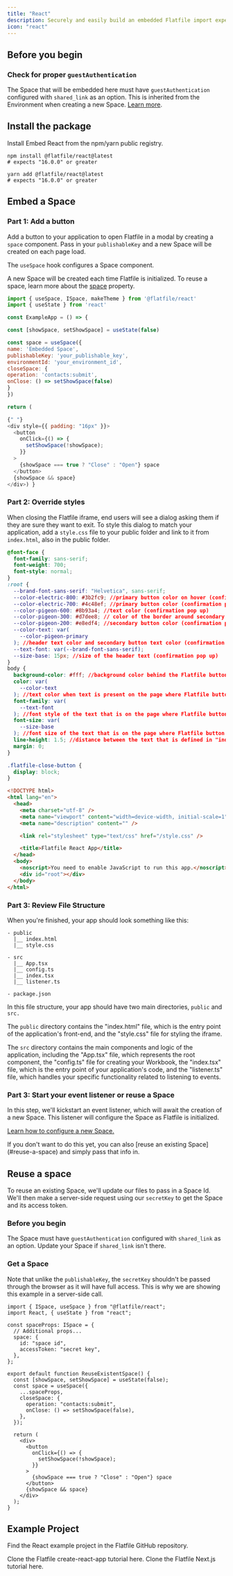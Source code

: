 ```yaml
---
title: "React"
description: Securely and easily build an embedded Flatfile import experience into your React application
icon: "react"
---
```


## Before you begin

<Snippet file="shared/pk_needed.mdx" />

### Check for proper `guestAuthentication`

The Space that will be embedded here must have `guestAuthentication`
configured with `shared_link` as an option. This is inherited from
the Environment when creating a new Space. [Learn
more](../../../../developer-tools/environment#guest-authentication).

## Install the package

Install Embed React from the npm/yarn public registry.

<CodeGroup>

```npm npm
npm install @flatfile/react@latest
# expects "16.0.0" or greater
```

```yarn yarn
yarn add @flatfile/react@latest
# expects "16.0.0" or greater
```

</CodeGroup>

## Embed a Space

### Part 1: Add a button

Add a button to your application to open Flatfile in a modal by creating a `space` component. Pass in your `publishableKey` and a new Space will be created on each page load.

The `useSpace` hook configures a Space component.

A new Space will be created each time Flatfile is initialized. To reuse a space, learn more about the [space](#space) property.

```js src/App.tsx
import { useSpace, ISpace, makeTheme } from '@flatfile/react'
import { useState } from 'react'

const ExampleApp = () => {

const [showSpace, setShowSpace] = useState(false)

const space = useSpace({
name: 'Embedded Space',
publishableKey: 'your_publishable_key',
environmentId: 'your_environment_id',
closeSpace: {
operation: 'contacts:submit',
onClose: () => setShowSpace(false)
}
})

return (

{" "}
<div style={{ padding: "16px" }}>
  <button
    onClick={() => {
      setShowSpace(!showSpace);
    }}
  >
    {showSpace === true ? "Close" : "Open"} space
  </button>
  {showSpace && space}
</div>) }
```

### Part 2: Override styles

When closing the Flatfile iframe, end users will see a dialog asking them if they are sure they want to exit. To style this dialog to match your application, add a `style.css` file to your public folder and link to it from `index.html`, also in the public folder.

<CodeGroup>

```css public/style.css
@font-face {
  font-family: sans-serif;
  font-weight: 700;
  font-style: normal;
}
:root {
  --brand-font-sans-serif: "Helvetica", sans-serif;
  --color-electric-800: #3b2fc9; //primary button color on hover (confirmation pop up)
  --color-electric-700: #4c48ef; //primary button color (confirmation pop up)
  --color-pigeon-600: #8b93a4; //text color (confirmation pop up)
  --color-pigeon-300: #d7dee8; // color of the border around secondary button (confirmation pop up)
  --color-pigeon-200: #e8edf4; //secondary button color (confirmation pop up)
  --color-text: var(
    --color-pigeon-primary
  ); //header text color and secondary button text color (confirmation pop up)
  --text-font: var(--brand-font-sans-serif);
  --size-base: 15px; //size of the header text (confirmation pop up)
}
body {
  background-color: #fff; //background color behind the Flatfile button
  color: var(
    --color-text
  ); //text color when text is present on the page where Flatfile button is embedded (text defined inside "index.html" file
  font-family: var(
    --text-font
  ); //font style of the text that is on the page where Flatfile button is embedded (text defined inside "index.html" file
  font-size: var(
    --size-base
  ); //font size of the text that is on the page where Flatfile button is embedded (text defined inside "index.html" file
  line-height: 1.5; //distance between the text that is defined in "index.html" file and the Flatfile button. Also distance between header text and description on confirmation pop up.
  margin: 0;
}

.flatfile-close-button {
  display: block;
}
```

```html public/index.html
<!DOCTYPE html>
<html lang="en">
  <head>
    <meta charset="utf-8" />
    <meta name="viewport" content="width=device-width, initial-scale=1" />
    <meta name="description" content="" />

    <link rel="stylesheet" type="text/css" href="/style.css" />

    <title>Flatfile React App</title>
  </head>
  <body>
    <noscript>You need to enable JavaScript to run this app.</noscript>
    <div id="root"></div>
  </body>
</html>
```

</CodeGroup>

### Part 3: Review File Structure

When you're finished, your app should look something like this:

```
- public
  |__ index.html
  |__ style.css

- src
  |__ App.tsx
  |__ config.ts
  |__ index.tsx
  |__ listener.ts

- package.json
```

In this file structure, your app should have two main directories, `public` and `src.`

The `public` directory contains the "index.html" file, which is the entry point of the application's front-end, and the "style.css" file for styling the iframe.

The `src` directory contains the main components and logic of the application, including the "App.tsx" file, which represents the root component, the "config.ts" file for creating your Workbook, the "index.tsx" file, which is the entry point of your application's code, and the "listener.ts" file, which handles your specific functionality related to listening to events.

### Part 3: Start your event listener or reuse a Space

In this step, we'll kickstart an event listener, which will await the creation of a new Space. This listener will configure the Space as Flatfile is initialized.

[Learn how to configure a new Space.](../../../../guides/dynamic-configurations)

<Info>
  If you don't want to do this yet, you can also [reuse an existing
  Space](#reuse-a-space) and simply pass that info in.
</Info>

## Reuse a space

To reuse an existing Space, we'll update our files to pass in a Space Id. We'll then make a server-side request using our `secretKey` to get the Space and its access token.

### Before you begin

The Space must have `guestAuthentication` configured with `shared_link` as an
option. Update your Space if `shared_link` isn't there.

### Get a Space

Note that unlike the `publishableKey`, the `secretKey` shouldn't be passed through the
browser as it will have full access. This is why we are showing this example
in a server-side call.

<CodeGroup>

```tsx App.tsx
import { ISpace, useSpace } from "@flatfile/react";
import React, { useState } from "react";

const spaceProps: ISpace = {
  // Additional props...
  space: {
    id: "space id",
    accessToken: "secret key",
  },
};

export default function ReuseExistentSpace() {
  const [showSpace, setShowSpace] = useState(false);
  const space = useSpace({
    ...spaceProps,
    closeSpace: {
      operation: "contacts:submit",
      onClose: () => setShowSpace(false),
    },
  });

  return (
    <div>
      <button
        onClick={() => {
          setShowSpace(!showSpace);
        }}
      >
        {showSpace === true ? "Close" : "Open"} space
      </button>
      {showSpace && space}
    </div>
  );
}
```

</CodeGroup>

## Example Project

Find the React example project in the Flatfile GitHub repository.

<CardGroup cols={2}>
  <Card
    title="create-flatfile-react"
    icon="react"
    href="https://github.com/FlatFilers/create-flatfile-react"
  >
    Clone the Flatfile create-react-app tutorial here.
  </Card>
  <Card
    title="flatfile-nextjs"
    icon="javascript"
    href="https://github.com/FlatFilers/flatfile-nextjs"
  >
    Clone the Flatfile Next.js tutorial here.
  </Card>
</CardGroup>
